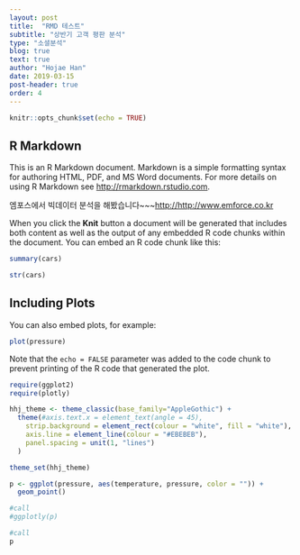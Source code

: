 ```yaml
---
layout: post
title:  "RMD 테스트"
subtitle: "상반기 고객 평판 분석"
type: "소셜분석"
blog: true
text: true
author: "Hojae Han"
date: 2019-03-15
post-header: true
order: 4
---
```


```r
knitr::opts_chunk$set(echo = TRUE)
```


## R Markdown

This is an R Markdown document. Markdown is a simple formatting syntax for authoring HTML, PDF, and MS Word documents. For more details on using R Markdown see <http://rmarkdown.rstudio.com>.

엠포스에서 빅데이터 분석을 해봤습니다~~~<http://http://www.emforce.co.kr>

When you click the **Knit** button a document will be generated that includes both content as well as the output of any embedded R code chunks within the document. You can embed an R code chunk like this:

```r
summary(cars)
```

```r
str(cars)
```

## Including Plots

You can also embed plots, for example:

```r
plot(pressure)
```

Note that the `echo = FALSE` parameter was added to the code chunk to prevent printing of the R code that generated the plot.

```r
require(ggplot2)
require(plotly)

hhj_theme <- theme_classic(base_family="AppleGothic") +
  theme(#axis.text.x = element_text(angle = 45),
    strip.background = element_rect(colour = "white", fill = "white"), 
    axis.line = element_line(colour = "#EBEBEB"), 
    panel.spacing = unit(1, "lines")
  )

theme_set(hhj_theme)
```

```r
p <- ggplot(pressure, aes(temperature, pressure, color = "")) +
  geom_point()

#call
#ggplotly(p)
```

```r
#call
p
```